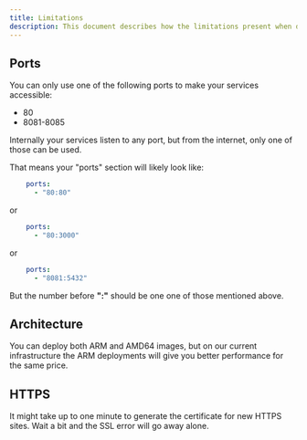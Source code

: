```yaml
---
title: Limitations
description: This document describes how the limitations present when deploying in Docker Deploy.
---
```


## Ports

You can only use one of the following ports to make your services accessible:
- 80
- 8081-8085

Internally your services listen to any port, but from the internet, only one of those can be used.

That means your "ports" section will likely look like:

```yml
    ports:
      - "80:80"
```
or
```yml
    ports:
      - "80:3000"
```
or
```yml
    ports:
      - "8081:5432"
```

But the number before **":"** should be one one of those mentioned above.

## Architecture

You can deploy both ARM and AMD64 images, but on our current infrastructure the ARM deployments will give you better performance for the same price.

## HTTPS

It might take up to one minute to generate the certificate for new HTTPS sites. Wait a bit and the SSL error will go away alone.